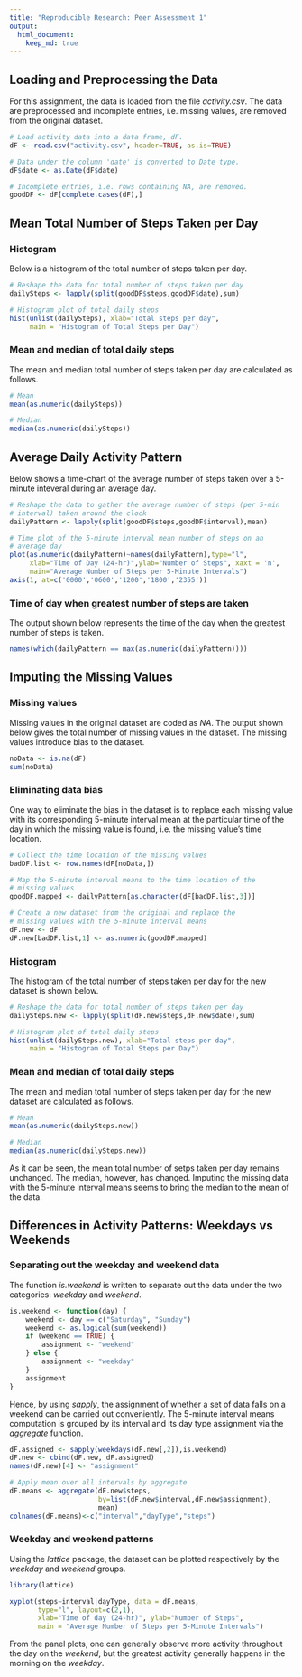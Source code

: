 ```yaml
---
title: "Reproducible Research: Peer Assessment 1"
output: 
  html_document:
    keep_md: true
---
```



## Loading and Preprocessing the Data
For this assignment, the data is loaded from the file _activity.csv_. The data are preprocessed and incomplete entries, i.e. missing values, are removed from the original dataset.

```r
# Load activity data into a data frame, dF.
dF <- read.csv("activity.csv", header=TRUE, as.is=TRUE)

# Data under the column 'date' is converted to Date type.
dF$date <- as.Date(dF$date)

# Incomplete entries, i.e. rows containing NA, are removed. 
goodDF <- dF[complete.cases(dF),]
```


## Mean Total Number of Steps Taken per Day

### Histogram
Below is a histogram of the total number of steps taken per day.

```r
# Reshape the data for total number of steps taken per day
dailySteps <- lapply(split(goodDF$steps,goodDF$date),sum)

# Histogram plot of total daily steps
hist(unlist(dailySteps), xlab="Total steps per day", 
     main = "Histogram of Total Steps per Day")
```

### Mean and median of total daily steps
The mean and median total number of steps taken per day are calculated as follows.

```r
# Mean
mean(as.numeric(dailySteps))

# Median
median(as.numeric(dailySteps))
```

## Average Daily Activity Pattern

Below shows a time-chart of the average number of steps taken over a 5-minute inteveral during an average day.

```r
# Reshape the data to gather the average number of steps (per 5-min 
# interval) taken around the clock
dailyPattern <- lapply(split(goodDF$steps,goodDF$interval),mean)

# Time plot of the 5-minute interval mean number of steps on an 
# average day
plot(as.numeric(dailyPattern)~names(dailyPattern),type="l",
     xlab="Time of Day (24-hr)",ylab="Number of Steps", xaxt = 'n', 
     main="Average Number of Steps per 5-Minute Intervals")
axis(1, at=c('0000','0600','1200','1800','2355'))
```

### Time of day when greatest number of steps are taken
The output shown below represents the time of the day when the greatest number of steps is taken.

```r
names(which(dailyPattern == max(as.numeric(dailyPattern))))
```

## Imputing the Missing Values

### Missing values
Missing values in the original dataset are coded as _NA_. The output shown below gives the total number of missing values in the dataset. The missing values introduce bias to the dataset.

```r
noData <- is.na(dF)
sum(noData)
```

### Eliminating data bias
One way to eliminate the bias in the dataset is to replace each missing value with its corresponding 5-minute interval mean at the particular time of the day in which the missing value is found, i.e. the missing value's time location.

```r
# Collect the time location of the missing values
badDF.list <- row.names(dF[noData,])

# Map the 5-minute interval means to the time location of the 
# missing values
goodDF.mapped <- dailyPattern[as.character(dF[badDF.list,3])]

# Create a new dataset from the original and replace the 
# missing values with the 5-minute interval means
dF.new <- dF
dF.new[badDF.list,1] <- as.numeric(goodDF.mapped)
```

### Histogram
The histogram of the total number of steps taken per day for the new dataset is shown below.

```r
# Reshape the data for total number of steps taken per day
dailySteps.new <- lapply(split(dF.new$steps,dF.new$date),sum)

# Histogram plot of total daily steps
hist(unlist(dailySteps.new), xlab="Total steps per day", 
     main = "Histogram of Total Steps per Day")
```

### Mean and median of total daily steps
The mean and median total number of steps taken per day for the new dataset are calculated as follows.

```r
# Mean
mean(as.numeric(dailySteps.new))

# Median
median(as.numeric(dailySteps.new))
```

As it can be seen, the mean total number of setps taken per day remains unchanged. The median, however, has changed. Imputing the missing data with the 5-minute interval means seems to bring the median to the mean of the data.

## Differences in Activity Patterns: Weekdays vs Weekends

### Separating out the weekday and weekend data
The function _is.weekend_ is written to separate out the data under the two categories: _weekday_ and _weekend_.

```r
is.weekend <- function(day) {
    weekend <- day == c("Saturday", "Sunday")
    weekend <- as.logical(sum(weekend))
    if (weekend == TRUE) {
        assignment <- "weekend"
    } else {
        assignment <- "weekday"
    }
    assignment
}
```

Hence, by using _sapply_, the assignment of whether a set of data falls on a weekend can be carried out conveniently. The 5-minute interval means computation is grouped by its interval and its day type assignment via the _aggregate_ function.

```r
dF.assigned <- sapply(weekdays(dF.new[,2]),is.weekend)
dF.new <- cbind(dF.new, dF.assigned)
names(dF.new)[4] <- "assignment"

# Apply mean over all intervals by aggregate
dF.means <- aggregate(dF.new$steps,
                      by=list(dF.new$interval,dF.new$assignment),
                      mean)
colnames(dF.means)<-c("interval","dayType","steps")
```

### Weekday and weekend patterns
Using the _lattice_ package, the dataset can be plotted respectively by the _weekday_ and _weekend_ groups.

```r
library(lattice)

xyplot(steps~interval|dayType, data = dF.means,
       type="l", layout=c(2,1),
       xlab="Time of day (24-hr)", ylab="Number of Steps",
       main = "Average Number of Steps per 5-Minute Intervals")

```

From the panel plots, one can generally observe more activity throughout the day on the _weekend_, but the greatest activity generally happens in the morning on the _weekday_.